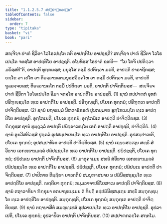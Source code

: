 ```yaml
---
title: "1.1.2.5.7 ສປ຺ປາຓກວຄ຺ຄ"
tableOfContents: false
sidebar:
  order: 7
type: "tipitaka"
basket: "vi"
book: "pari"
---
```



<DynamicBreadcrumb />

<Division number="171" book="pari">

<Paragraph number="451" book="pari">
ສຎ຺ຈິຈ຺ຈ ປາຓໍ ຊີວິຕາ ໂວໂຣເປນ຺ໂຕ ກຕິ ອາປຕ຺ຕິໂຍ ອາປຊ຺ຊຕິ? ສຎ຺ຈິຈ຺ຈ ປາຓໍ ຊີວິຕາ ໂວໂຣເປນ຺ໂຕ ຈຕສ຺ໂສ ອາປຕ຺ຕິໂຍ ອາປຊ຺ຊຕິ. ອໂນທິສ຺ສ ໂອປາຕໍ ຂຓຕິ—  “ໂຍ ໂກຈິ ປປຕິຕ຺ວາ ມຣິສ຺ສຕີ”ຕິ, ອາປຕ຺ຕິ ທຸກ຺ກຏສ຺ສ; ມນຸສ຺ໂສ ຕສ຺ມິໍ ປປຕິຕ຺ວາ ມຣຕິ, ອາປຕ຺ຕິ ປາຣາຊິກສ຺ສ; ຍກ຺ໂຂ ວາ ເປໂຕ ວາ ຕິຣຈ຺ຉານຄຕມນຸສ຺ສວິຄ຺ຄໂຫ ວາ ຕສ຺ມິໍ ປປຕິຕ຺ວາ ມຣຕິ, ອາປຕ຺ຕິ ຖຸລ຺ລຈ຺ຈຍສ຺ສ; ຕິຣຈ຺ຉານຄໂຕ ຕສ຺ມິໍ ປປຕິຕ຺ວາ ມຣຕິ, ອາປຕ຺ຕິ ປາຈິຕ຺ຕິຍສ຺ສ—  ສຎ຺ຈິຈ຺ຈ ປາຓໍ ຊີວິຕາ ໂວໂຣເປນ຺ໂຕ ອິມາ ຈຕສ຺ໂສ ອາປຕ຺ຕິໂຍ ອາປຊ຺ຊຕິ. (1)
</Paragraph>

<Paragraph number="452" book="pari">
ຊານໍ ສປ຺ປາຓກໍ ອຸທກໍ ປຣິຠຸຎ຺ຊນ຺ໂຕ ທ຺ເວ ອາປຕ຺ຕິໂຍ ອາປຊ຺ຊຕິ. ປຣິຠຸຎ຺ຊຕິ, ປໂຍເຄ ທຸກ຺ກຏໍ; ປຣິຠຸຕ຺ເຕ ອາປຕ຺ຕິ ປາຈິຕ຺ຕິຍສ຺ສ. (2)
</Paragraph>

<Paragraph number="453" book="pari">
ຊານໍ ຍຖາຘມ຺ມໍ ນິຫຕາຘິກຣຓໍ ປຸນກມ຺ມາຍ ອຸກ຺ໂກເຏນ຺ໂຕ ທ຺ເວ ອາປຕ຺ຕິໂຍ ອາປຊ຺ຊຕິ. ອຸກ຺ໂກເຏຕິ, ປໂຍເຄ ທຸກ຺ກຏໍ; ອຸກ຺ໂກຏິເຕ ອາປຕ຺ຕິ ປາຈິຕ຺ຕິຍສ຺ສ. (3)
</Paragraph>

<Paragraph number="454" book="pari">
ຠິກ຺ຂຸສ຺ສ ຊານໍ ທຸຏ຺ຐຸລ຺ລໍ ອາປຕ຺ຕິໍ ປຏິຈ຺ຉາເທນ຺ໂຕ ເອກໍ ອາປຕ຺ຕິໍ ອາປຊ຺ຊຕິ, ປາຈິຕ຺ຕິຍໍ. (4)
</Paragraph>

<Paragraph number="455" book="pari">
ຊານໍ ອູນວີສຕິວສ຺ສໍ ປຸຄ຺ຄລໍ ອຸປສມ຺ປາເທນ຺ໂຕ ທ຺ເວ ອາປຕ຺ຕິໂຍ ອາປຊ຺ຊຕິ. ອຸປສມ຺ປາເທຕິ, ປໂຍເຄ ທຸກ຺ກຏໍ; ອຸປສມ຺ປາທິເຕ ອາປຕ຺ຕິ ປາຈິຕ຺ຕິຍສ຺ສ. (5)
</Paragraph>

<Paragraph number="456" book="pari">
ຊານໍ ເຖຍ຺ຍສຕ຺ເຖນ ສທ຺ຘິໍ ສໍວິຘາຍ ເອກທ຺ຘານມຄ຺ຄໍ ປຏິປຊ຺ຊນ຺ໂຕ ທ຺ເວ ອາປຕ຺ຕິໂຍ ອາປຊ຺ຊຕິ. ປຏິປຊ຺ຊຕິ, ປໂຍເຄ ທຸກ຺ກຏໍ; ປຏິປນ຺ເນ ອາປຕ຺ຕິ ປາຈິຕ຺ຕິຍສ຺ສ. (6)
</Paragraph>

<Paragraph number="457" book="pari">
ມາຕຸຄາເມນ ສທ຺ຘິໍ ສໍວິຘາຍ ເອກທ຺ຘານມຄ຺ຄໍ ປຏິປຊ຺ຊນ຺ໂຕ ທ຺ເວ ອາປຕ຺ຕິໂຍ ອາປຊ຺ຊຕິ. ປຏິປຊ຺ຊຕິ, ປໂຍເຄ ທຸກ຺ກຏໍ; ປຏິປນ຺ເນ ອາປຕ຺ຕິ ປາຈິຕ຺ຕິຍສ຺ສ. (7)
</Paragraph>

<Paragraph number="458" book="pari">
ປາປິກາຍ ທິຏ຺ຐິຍາ ຍາວຕຕິຍໍ ສມນຸຠາສນາຍ ນ ປຏິນິສ຺ສຊ຺ຊນ຺ໂຕ ທ຺ເວ ອາປຕ຺ຕິໂຍ ອາປຊ຺ຊຕິ. ຎຕ຺ຕິຍາ ທຸກ຺ກຏໍ; ກມ຺ມວາຈາປຣິໂຍສາເນ ອາປຕ຺ຕິ ປາຈິຕ຺ຕິຍສ຺ສ. (8)
</Paragraph>

<Paragraph number="459" book="pari">
ຊານໍ ຕຖາວາທິນາ ຠິກ຺ຂຸນາ ອກຏານຸຘມ຺ເມນ ຕໍ ທິຏ຺ຐິໍ ອປ຺ປຏິນິສ຺ສຏ຺ເຐນ ສທ຺ຘິໍ ສມ຺ຠຸຎ຺ຊນ຺ໂຕ ທ຺ເວ ອາປຕ຺ຕິໂຍ ອາປຊ຺ຊຕິ. ສມ຺ຠຸຎ຺ຊຕິ, ປໂຍເຄ ທຸກ຺ກຏໍ; ສມ຺ຠຸຕ຺ເຕ ອາປຕ຺ຕິ ປາຈິຕ຺ຕິຍສ຺ສ. (9)
</Paragraph>

<Paragraph number="460" book="pari">
ຊານໍ ຕຖານາສິຕໍ ສມຓຸທ຺ເທສໍ ອຸປລາເປນ຺ໂຕ ທ຺ເວ ອາປຕ຺ຕິໂຍ ອາປຊ຺ຊຕິ. ອຸປລາເປຕິ, ປໂຍເຄ ທຸກ຺ກຏໍ; ອຸປລາປິເຕ ອາປຕ຺ຕິ ປາຈິຕ຺ຕິຍສ຺ສ. (10)

</Paragraph>
</Division>

<Paragraph number="461" type="center" book="pari">
ສປ຺ປາຓກວຄ຺ໂຄ ສຕ຺ຕໂມ.
</Paragraph>